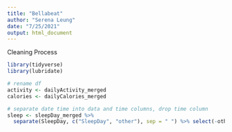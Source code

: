 ---
title: "Bellabeat"
author: "Serena Leung"
date: "7/25/2021"
output: html_document
---

Cleaning Process 

```{r}
library(tidyverse)
library(lubridate)
```


```{r}
# rename df
activity <- dailyActivity_merged
calories <- dailyCalories_merged

# separate date time into data and time columns, drop time column
sleep <- sleepDay_merged %>% 
  separate(SleepDay, c("SleepDay", "other"), sep = " ") %>% select(-other)

```

